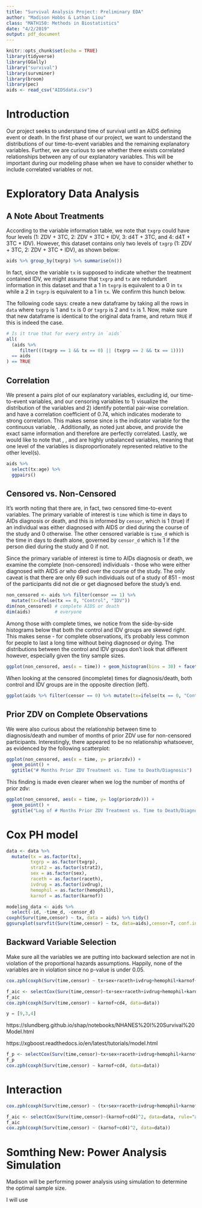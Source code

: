 ```yaml
---
title: "Survival Analysis Project: Preliminary EDA"
author: "Madison Hobbs & Lathan Liou"
class: "MATH150: Methods in Biostatistics"
date: "4/2/2019"
output: pdf_document
---
```


```r
knitr::opts_chunk$set(echo = TRUE)
library(tidyverse)
library(GGally)
library("survival")
library(survminer)
library(broom)
library(pec)
aids <- read_csv("AIDSdata.csv")
```

# Introduction

Our project seeks to understand time of survival until an AIDS defining event or death. In the first phase of our project, we want to understand the distributions of our time-to-event variables and the remaining explanatory variables. Further, we are curious to see whether there exists correlated relationships between any of our explanatory variables. This will be important during our modeling phase when we have to consider whether to include correlated variables or not.

# Exploratory Data Analysis

## A Note About Treatments

According to the variable information table, we note that `txgrp` could have four levels (1: ZDV + 3TC, 2: ZDV + 3TC + IDV, 3: d4T + 3TC, and 4: d4T + 3TC + IDV). However, this dataset contains only two levels of `txgrp` (1: ZDV + 3TC, 2: ZDV + 3TC + IDV), as shown below:

```r
aids %>% group_by(txgrp) %>% summarise(n())
```

In fact, since the variable `tx` is supposed to indicate whether the treatment contained IDV, we might assume that `txgrp` and `tx` are redundant information in this dataset and that a 1 in `txgrp` is equivalent to a 0 in `tx` while a 2 in `txgrp` is equivalent to a 1 in `tx`. We confirm this hunch below. 

The following code says: create a new dataframe by taking all the rows in `data` where `txgrp` is 1 and `tx` is 0 *or* `txgrp` is 2 and `tx` is 1. Now, make sure that new dataframe is identical to the original data frame, and return `TRUE` if this is indeed the case. 


```r
# Is it true that for every entry in `aids`
all(
  (aids %>% 
     filter(((txgrp == 1 && tx == 0) || (txgrp == 2 && tx == 1)))) 
  == aids
) == TRUE
```

## Correlation

We present a pairs plot of our explanatory variables, excluding id, our time-to-event variables, and our censoring variables to 1) visualize the distribution of the variables and 2) identify potential pair-wise correlation. \texttt{cd4} and \texttt{strat2} have a correlation coefficient of 0.74, which indicates moderate to strong correlation. This makes sense since \texttt{strat2} is the indicator variable for the continuous variable, \texttt{cd4}. Additionally, as noted just above, \texttt{tx} and \texttt{txgrp} provide the exact same information and therefore are perfectly correlated. Lastly, we would like to note that \texttt{sex}, \texttt{ivdrug}, and \texttt{hemophil} are highly unbalanced variables, meaning that one level of the variables is disproportionately represented relative to the other level(s).

```r
aids %>%
  select(tx:age) %>%
  ggpairs()
```

## Censored vs. Non-Censored

It's worth noting that there are, in fact, two censored time-to-event variables. The primary variable of interest is `time` which is time in days to AIDs diagnosis or death, and this is informed by `censor`, which is 1 (true) if an individual was either diagnosed with AIDS *or* died during the course of the study and 0 otherwise. The other censored variable is `time_d` which is the time in days to death alone, governed by `censor_d` which is 1 if the person died during the study and 0 if not. 

Since the primary variable of interest is time to AIDs diagnosis or death, we examine the complete (non-censored) individuals - those who were either diagnosed with AIDS *or* who died over the course of the study. The only caveat is that there are only 69 such individuals out of a study of 851 - most of the participants did not die or get diagnosed before the study's end. 

```r
non_censored <- aids %>% filter(censor == 1) %>% 
  mutate(tx=ifelse(tx == 0, "Control", "IDV"))
dim(non_censored) # complete AIDS or death
dim(aids)         # everyone
```

Among those with complete times, we notice from the side-by-side histograms below that both the control and IDV groups are skewed right. This makes sense - for complete observations, it's probably less common for people to last a long time without being diagnosed or dying. The distributions between the control and IDV groups don't look that different however, especially given the tiny sample sizes.

```r
ggplot(non_censored, aes(x = time)) + geom_histogram(bins = 30) + facet_grid(.~tx) + ggtitle("Complete Observations: Treatment vs. Time to Event") + xlab("Time until AIDS Diagnosis or Death")
```
 
When looking at the censored (incomplete) times for diagnosis/death, both control and IDV groups are in the opposite direction (left).

```r
ggplot(aids %>% filter(censor == 0) %>% mutate(tx=ifelse(tx == 0, "Control", "IDV")), aes(x = time_d)) + geom_histogram(bins = 20) + facet_grid(.~tx) + ggtitle("Incomplete Observations: Treatment vs. Time to Event") + xlab("Time until End of Study")
```

## Prior ZDV on Complete Observations

We were also curious about the relationship between time to diagnosis/death and number of months of prior ZDV use for non-censored participants. Interestingly, there appeared to be no relationship whatsoever, as evidenced by the following scatterplot:

```r
ggplot(non_censored, aes(x = time, y= priorzdv)) + 
  geom_point() + 
  ggtitle("# Months Prior ZDV Treatment vs. Time to Death/Diagnosis")
```

This finding is made even clearer when we log the number of months of prior zdv:

```r
ggplot(non_censored, aes(x = time, y= log(priorzdv))) + 
  geom_point() + 
  ggtitle("Log of # Months Prior ZDV Treatment vs. Time to Death/Diagnosis")
```

# Cox PH model

```r
data <- data %>%
  mutate(tx = as.factor(tx),
         txgrp = as.factor(txgrp),
         strat2 = as.factor(strat2),
         sex = as.factor(sex),
         raceth = as.factor(raceth),
         ivdrug = as.factor(ivdrug),
         hemophil = as.factor(hemophil),
         karnof = as.factor(karnof))
```


```r
modeling_data <- aids %>% 
  select(-id, -time_d, -censor_d)
coxph(Surv(time,censor) ~ tx, data = aids) %>% tidy()
ggsurvplot(survfit(Surv(time,censor) ~ tx, data=aids),censor=T, conf.int=T) + ggtitle("By Treatment")
```

## Backward Variable Selection 

Make sure all the variables we are putting into backward selection are not in violation of the proportional hazards assumptions. Happily, none of the variables are in violation since no p-value is under 0.05.


```r
cox.zph(coxph(Surv(time,censor) ~ tx+sex+raceth+ivdrug+hemophil+karnof+cd4+priorzdv+age, data=data))
```


```r
f_aic <- selectCox(Surv(time,censor)~tx+sex+raceth+ivdrug+hemophil+karnof+cd4+priorzdv+age, data=data, rule="aic")
f_aic
cox.zph(coxph(Surv(time,censor) ~ karnof+cd4, data=data))
```


```python
y = [9,3,4] 
```

https://slundberg.github.io/shap/notebooks/NHANES%20I%20Survival%20Model.html


https://xgboost.readthedocs.io/en/latest/tutorials/model.html


```r
f_p <- selectCox(Surv(time,censor)~tx+sex+raceth+ivdrug+hemophil+karnof+cd4+priorzdv+age, data=data, rule="p")
f_p
cox.zph(coxph(Surv(time,censor) ~ karnof+cd4, data=data))
```

# Interaction

```r
cox.zph(coxph(Surv(time,censor) ~ (tx+sex+raceth+ivdrug+hemophil+karnof+cd4+priorzdv+age)^2, data=data))
```

```r
f_aic <- selectCox(Surv(time,censor)~(karnof+cd4)^2, data=data, rule="aic")
f_aic
cox.zph(coxph(Surv(time,censor) ~ (karnof+cd4)^2, data=data))
```


# Somthing New: Power Analysis Simulation

Madison will be performing power analysis using simulation to determine the optimal sample size. 

I will use 

